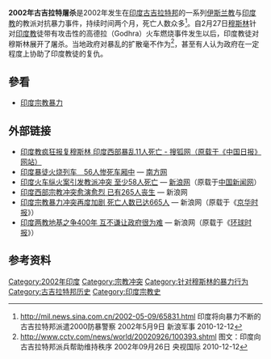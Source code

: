 {{Expand language|1=en|time=2022-02-25T09:07:40+00:00}}
'''2002年古吉拉特屠杀'''是2002年发生在[[印度|印度]][[古吉拉特邦|古吉拉特邦]]的一系列[[伊斯兰教|伊斯兰教]]与[[印度教|印度教]]的教派对抗暴力事件，持续时间两个月，死亡人数众多<ref>http://mil.news.sina.com.cn/2002-05-09/65831.html {{Wayback|url=http://mil.news.sina.com.cn/2002-05-09/65831.html |date=20170808034850 }} 印度将向暴力不断的古吉拉特邦派遣2000防暴警察 2002年5月9日 新浪军事 2010-12-12</ref>。自2月27日[[穆斯林|穆斯林]]针对[[印度教|印度教]]徒带有攻击性的高德拉（Godhra）火车燃烧事件发生以后，印度教徒对穆斯林展开了屠杀。当地政府对暴乱的扩散毫不作为<ref>http://www.cctv.com/news/world/20020926/100393.shtml {{Wayback|url=http://www.cctv.com/news/world/20020926/100393.shtml |date=20160305174958 }} 图文：印度向古吉拉特邦派兵帮助维持秩序 2002年09月26日 央视国际 2010-12-12</ref>，甚至有人认为政府在一定程度上协助了印度教徒的复仇。

== 參看 ==

* [[印度宗教暴力|印度宗教暴力]]

== 外部链接 ==
* [https://news.sohu.com/50/57/news148015750.shtml 印度教疯狂报复穆斯林 印度西部暴乱11人死亡 - [[搜狐网|搜狐网]]（原载于《[[中国日报|中国日报]]》网站）]{{Wayback|url=https://news.sohu.com/50/57/news148015750.shtml |date=20050913231230 }}
* [http://news.southcn.com/international/tianxia/200202280609.htm 印度暴徒火烧列车　56人惨死车厢中]{{Wayback|url=http://news.southcn.com/international/tianxia/200202280609.htm |date=20200723022215 }} — [[南方网|南方网]]
* [http://news.sina.com.cn/w/2002-03-01/0709490212.html 印度火车纵火案引发教派冲突 至少58人死亡]{{Wayback|url=http://news.sina.com.cn/w/2002-03-01/0709490212.html |date=20200723022216 }} — [[新浪网|新浪网]]（原载于[[中国新闻网|中国新闻网]]）
* [http://mil.news.sina.com.cn/2002-03-02/56851.html 印度西部宗教冲突愈演愈烈 已有265人丧生]{{Wayback|url=http://mil.news.sina.com.cn/2002-03-02/56851.html |date=20200723034957 }} — 新浪网
* [http://news.sina.com.cn/w/2002-03-08/0727499703.html 印度宗教暴力冲突再度加剧 死亡人数已达665人]{{Wayback|url=http://news.sina.com.cn/w/2002-03-08/0727499703.html |date=20200723022222 }} — 新浪网（原载于《[[京华时报|京华时报]]》）
* [http://news.sina.com.cn/w/2002-03-14/1615509096.html 印度两教地基之争400年 互不谦让政府很为难]{{Wayback|url=http://news.sina.com.cn/w/2002-03-14/1615509096.html |date=20200723042614 }} — 新浪网（原载于《[[环球时报|环球时报]]》）

== 参考资料 ==
{{Reflist|2}}
{{India-stub}}
[[Category:2002年印度|Category:2002年印度]]
[[Category:宗教冲突|Category:宗教冲突]]
[[Category:针对穆斯林的暴力行为|Category:针对穆斯林的暴力行为]]
[[Category:古吉拉特邦历史|Category:古吉拉特邦历史]]
[[Category:印度宗教史|Category:印度宗教史]]